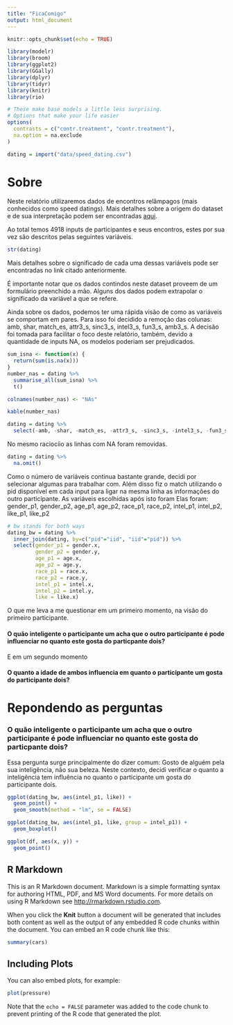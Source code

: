 ```yaml
---
title: "FicaComigo"
output: html_document
---
```


```r
knitr::opts_chunk$set(echo = TRUE)

library(modelr)
library(broom)
library(ggplot2)
library(GGally)
library(dplyr)
library(tidyr)
library(knitr)
library(rio)

# These make base models a little less surprising.
# Options that make your life easier
options(
  contrasts = c("contr.treatment", "contr.treatment"),
  na.option = na.exclude
)

dating = import("data/speed_dating.csv")
```

# Sobre

Neste relatório utilizaremos dados de encontros relâmpagos (mais conhecidos como speed datings). Mais detalhes sobre a origem do dataset e de sua interpretação podem ser encontradas [aqui](https://github.com/nazareno/ciencia-de-dados-1/tree/master/5-regressao/speed-dating).

Ao total temos 4918 inputs de participantes e seus encontros, estes por sua vez são descritos pelas seguintes variáveis.

```r
str(dating)
```

Mais detalhes sobre o significado de cada uma dessas variáveis pode ser encontradas no link citado anteriormente.

É importante notar que os dados contindos neste dataset proveem de um formulário preenchido a mão. Alguns dos dados podem extrapolar o significado da variável a que se refere.

Ainda sobre os dados, podemos ter uma rápida visão de como as variáveis se comportam em pares. Para isso foi decidido a remoção das colunas: amb, shar, match_es, attr3_s, sinc3_s, intel3_s, fun3_s, amb3_s. A decisão foi tomada para facilitar o foco deste relatório, também, devido a quantidade de inputs NA, os modelos poderiam ser prejudicados.

```r
sum_isna <- function(x) {
  return(sum(is.na(x)))
}
number_nas = dating %>%
  summarise_all(sum_isna) %>%
  t()

colnames(number_nas) <- "NAs"

kable(number_nas)

dating = dating %>%
  select(-amb, -shar, -match_es, -attr3_s, -sinc3_s, -intel3_s, -fun3_s, -amb3_s)
```

No mesmo raciocíio as linhas com NA foram removidas.

```r
dating = dating %>%
  na.omit()
```

Como o número de variáveis continua bastante grande, decidi por selecionar algumas para trabalhar com. Além disso fiz o match utilizando o pid disponível em cada input para ligar na mesma linha as informações do outro participante. As variáveis escolhidas após isto foram Elas foram: gender_p1, gender_p2, age_p1, age_p2, race_p1, race_p2, intel_p1, intel_p2, like_p1, like_p2

```r
# bw stands for both ways
dating_bw = dating %>%
  inner_join(dating, by=c("pid"="iid", "iid"="pid")) %>%
  select(gender_p1 = gender.x,
         gender_p2 = gender.y,
         age_p1 = age.x,
         age_p2 = age.y,
         race_p1 = race.x,
         race_p2 = race.y,
         intel_p1 = intel.x,
         intel_p2 = intel.y,
         like = like.x)

```

O que me leva a me questionar em um primeiro momento, na visão do primeiro participante.

#### O quão inteligente o participante um acha que o outro participante é pode influenciar no quanto este gosta do particpante dois?

E em um segundo momento

#### O quanto a idade de ambos influencia em quanto o participante um gosta do participante dois?

# Repondendo as perguntas
### O quão inteligente o participante um acha que o outro participante é pode influenciar no quanto este gosta do particpante dois?

Essa pergunta surge principalmente do dizer comum: Gosto de alguém pela sua inteligência, não sua beleza. Neste contexto, decidi verificar o quanto a inteligência tem influência no quanto o participante um gosta do participante dois.

```r
ggplot(dating_bw, aes(intel_p1, like)) + 
  geom_point() +
  geom_smooth(method = "lm", se = FALSE)

ggplot(dating_bw, aes(intel_p1, like, group = intel_p1)) +
  geom_boxplot()
```



```r
ggplot(df, aes(x, y)) + 
  geom_point()
```


## R Markdown

This is an R Markdown document. Markdown is a simple formatting syntax for authoring HTML, PDF, and MS Word documents. For more details on using R Markdown see <http://rmarkdown.rstudio.com>.

When you click the **Knit** button a document will be generated that includes both content as well as the output of any embedded R code chunks within the document. You can embed an R code chunk like this:

```r
summary(cars)
```

## Including Plots

You can also embed plots, for example:

```r
plot(pressure)
```

Note that the `echo = FALSE` parameter was added to the code chunk to prevent printing of the R code that generated the plot.
